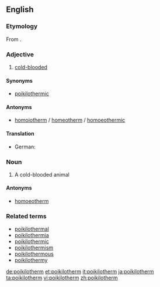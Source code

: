 ==English==

===Etymology===
From {{confix|poikilo|therm}}.

===Adjective===
{{en-adj}}

# [[cold-blooded]]

====Synonyms====
*[[poikilothermic]]

====Antonyms====
*[[homoiotherm]] / [[homeotherm]] / [[homoeothermic]]

====Translation====
{{trans-top|Ecology: animals with unconstant body temperature}}
*German: {{t+|de|poikilotherm}}
{{trans-mid}}
{{trans-bottom}}

===Noun===
{{en-noun}}

# A cold-blooded animal

====Antonyms====
*[[homoeotherm]]

===Related terms===
*[[poikilothermal]]
*[[poikilothermia]]
*[[poikilothermic]]
*[[poikilothermism]]
*[[poikilothermous]]
*[[poikilothermy]]

[[de:poikilotherm]]
[[et:poikilotherm]]
[[it:poikilotherm]]
[[ja:poikilotherm]]
[[ta:poikilotherm]]
[[vi:poikilotherm]]
[[zh:poikilotherm]]